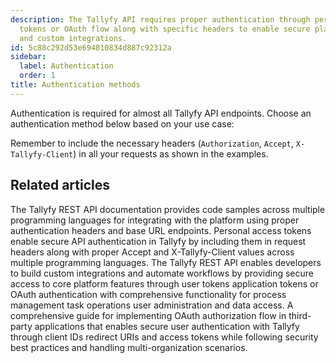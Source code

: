 ```yaml
---
description: The Tallyfy API requires proper authentication through personal access
  tokens or OAuth flow along with specific headers to enable secure platform access
  and custom integrations.
id: 5c88c292d53e694810834d887c92312a
sidebar:
  label: Authentication
  order: 1
title: Authentication methods
---
```



Authentication is required for almost all Tallyfy API endpoints. Choose an authentication method below based on your use case:

Remember to include the necessary headers (`Authorization`, `Accept`, `X-Tallyfy-Client`) in all your requests as shown in the examples.

<PageTree />


## Related articles
<CardGrid>
<LinkTitleCard header="<b>Open Api > API code samples</b>" href="/products/pro/integrations/open-api/code-samples/" > The Tallyfy REST API documentation provides code samples across multiple programming languages for integrating with the platform using proper authentication headers and base URL endpoints. </LinkTitleCard>
<LinkTitleCard header="<b>Authentication > Get & use a personal access token</b>" href="/products/pro/integrations/open-api/code-samples/authentication/personal-access-token/" > Personal access tokens enable secure API authentication in Tallyfy by including them in request headers along with proper Accept and X-Tallyfy-Client values across multiple programming languages. </LinkTitleCard>
<LinkTitleCard header="<b>Integrations > Open API</b>" href="/products/pro/integrations/open-api/" > The Tallyfy REST API enables developers to build custom integrations and automate workflows by providing secure access to core platform features through user tokens application tokens or OAuth authentication with comprehensive functionality for process management task operations user administration and data access. </LinkTitleCard>
<LinkTitleCard header="<b>Open Api > OAuth authorization flow for third-party applications</b>" href="/products/pro/integrations/open-api/oauth-authorization-flow/" > A comprehensive guide for implementing OAuth authorization flow in third-party applications that enables secure user authentication with Tallyfy through client IDs redirect URIs and access tokens while following security best practices and handling multi-organization scenarios. </LinkTitleCard>
</CardGrid>